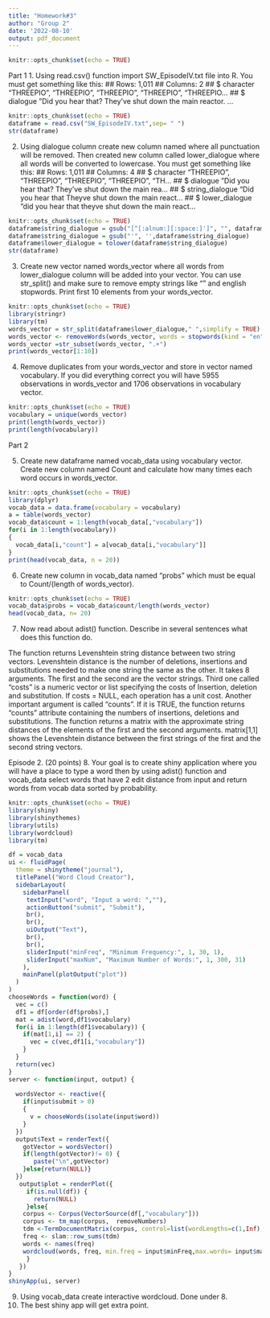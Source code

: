 ---
title: "Homework#3"
author: "Group 2"
date: '2022-08-10'
output: pdf_document
---

```{r setup, include=TRUE}
knitr::opts_chunk$set(echo = TRUE)
```

Part 1
1. Using read.csv() function import SW_EpisodeIV.txt file into R. You must get something like this:
## Rows: 1,011
## Columns: 2
## $ character <chr> "THREEPIO", "THREEPIO", "THREEPIO", "THREEPIO", "THREEPIO...
## $ dialogue <chr> "Did you hear that? They've shut down the main reactor. ...

```{r p1.1, include=TRUE}
knitr::opts_chunk$set(echo = TRUE)
dataframe = read.csv("SW_EpisodeIV.txt",sep= " ")
str(dataframe)

```
2. Using dialogue column create new column named  where all punctuation will be removed.
Then created new column called lower_dialogue where all words will be converted to lowercase. You
must get something like this:
## Rows: 1,011
## Columns: 4
## $ character <chr> "THREEPIO", "THREEPIO", "THREEPIO", "THREEPIO", "TH...
## $ dialogue <chr> "Did you hear that? They've shut down the main rea...
## $ string_dialogue <chr> "Did you hear that Theyve shut down the main react...
## $ lower_dialogue <chr> "did you hear that theyve shut down the main react...

```{r p1.2, include=TRUE}
knitr::opts_chunk$set(echo = TRUE)
dataframe$string_dialogue = gsub("[^[:alnum:][:space:]']", "", dataframe$dialogue)
dataframe$string_dialogue = gsub("'", '',dataframe$string_dialogue)
dataframe$lower_dialogue = tolower(dataframe$string_dialogue)
str(dataframe)
```
3. Create new vector named words_vector where all words from lower_dialogue column will be added
into your vector. You can use str_split() and make sure to remove empty strings like "" and english
stopwords. Print first 10 elements from your words_vector.
```{r p1.3, include=TRUE}
knitr::opts_chunk$set(echo = TRUE)
library(stringr)
library(tm)
words_vector = str_split(dataframe$lower_dialogue," ",simplify = TRUE)
words_vector <- removeWords(words_vector, words = stopwords(kind = "en"))
words_vector =str_subset(words_vector, ".+")
print(words_vector[1:10])
```

4. Remove duplicates from your words_vector and store in vector named vocabulary.
If you did everything correct you will have 5955 observations in words_vector and 1706 observations in
vocabulary vector.

```{r p1.4, include=TRUE}
knitr::opts_chunk$set(echo = TRUE)
vocabulary = unique(words_vector)
print(length(words_vector))
print(length(vocabulary))

```
Part 2

5. Create new dataframe named vocab_data using vocabulary vector. Create new column named Count
and calculate how many times each word occurs in words_vector.
```{r p2.1, include=TRUE}
knitr::opts_chunk$set(echo = TRUE)
library(dplyr)
vocab_data = data.frame(vocabulary = vocabulary)
a = table(words_vector)
vocab_data$count = 1:length(vocab_data[,"vocabulary"])
for(i in 1:length(vocabulary))
{
  vocab_data[i,"count"] = a[vocab_data[i,"vocabulary"]]
}
print(head(vocab_data, n = 20))

```

6. Create new column in vocab_data named “probs” which must be equal to Count/(length of
words_vector).
```{r p2.2, include=TRUE}
knitr::opts_chunk$set(echo = TRUE)
vocab_data$probs = vocab_data$count/length(words_vector) 
head(vocab_data, n= 20)
```
7. Now read about adist() function. Describe in several sentences what does this function do.

The function returns Levenshtein string distance between two string vectors.
Levenshtein distance is the number of deletions, insertions and substitutions needed to make one string the same as the other.
It takes 8 arguments. The first and the second are the vector strings. Third one called "costs" is a numeric vector or list specifying the costs of Insertion, deletion and substitution. If costs = NULL, each operation has a unit cost.
Another important argument is called "counts". If it is TRUE, the function returns "counts" attribute containing the numbers of insertions, deletions and substitutions.
The function returns a matrix with the approximate string distances of the elements of the first and the second arguments.  matrix[1,1] shows the Levenshtein distance between the first strings of the first and the second string vectors.

Episode 2. (20 points)
8. Your goal is to create shiny application where you will have a place to type a word then by using adist()
function and vocab_data select words that have 2 edit distance from input and return words from
vocab data sorted by probability.

```{r p3.1, include=TRUE}
knitr::opts_chunk$set(echo = TRUE)
library(shiny)
library(shinythemes)
library(utils)
library(wordcloud)
library(tm)

df = vocab_data
ui <- fluidPage(
  theme = shinytheme("journal"),
  titlePanel("Word Cloud Creator"),
  sidebarLayout(
    sidebarPanel(
     textInput("word", "Input a word: ",""),
     actionButton("submit", "Submit"),
     br(),
     br(),
     uiOutput("Text"),
     br(),
     br(),
     sliderInput("minFreq", "Minimum Frequency:", 1, 30, 1),
     sliderInput("maxNum", "Maximum Number of Words:", 1, 300, 31)
    ),
    mainPanel(plotOutput("plot"))
  )
)
chooseWords = function(word) {
  vec = c()
  df1 = df[order(df$probs),]
  mat = adist(word,df1$vocabulary)
  for(i in 1:length(df1$vocabulary)) {
    if(mat[1,i] == 2) {
      vec = c(vec,df1[i,"vocabulary"])
    }
  }
  return(vec)
}
server <- function(input, output) {
  
  wordsVector <- reactive({
    if(input$submit > 0)
    {
      v = chooseWords(isolate(input$word))
    }
  })
  output$Text = renderText({
    gotVector = wordsVector()
    if(length(gotVector)!= 0) {
       paste("\n",gotVector)
    }else{return(NULL)}
  })
   output$plot = renderPlot({
     if(is.null(df)) {
       return(NULL)
     }else{
    corpus <- Corpus(VectorSource(df[,"vocabulary"]))
    corpus <- tm_map(corpus,  removeNumbers)
    tdm <-TermDocumentMatrix(corpus, control=list(wordLengths=c(1,Inf), removePunctuation=T, stopwords=T, stemming=T))
    freq <- slam::row_sums(tdm)
    words <- names(freq)    
    wordcloud(words, freq, min.freq = input$minFreq,max.words= input$maxNum, random.order=FALSE, rot.per=0.35,colors=brewer.pal(8, "Dark2"))
     }
   })
}
shinyApp(ui, server)
```
9. Using vocab_data create interactive wordcloud.
Done under 8.
10. The best shiny app will get extra point.
